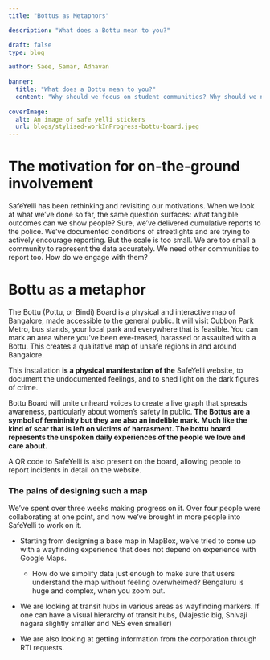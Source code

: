 ```yaml
---
title: "Bottus as Metaphors"

description: "What does a Bottu mean to you?"

draft: false
type: blog

author: Saee, Samar, Adhavan
  
banner:
  title: "What does a Bottu mean to you?"
  content: "Why should we focus on student communities? Why should we not focus on student communities? How are you going to fund yourself?"
  
coverImage:
  alt: An image of safe yelli stickers
  url: blogs/stylised-workInProgress-bottu-board.jpeg
---
```


# The motivation for on-the-ground involvement

SafeYelli has been rethinking and revisiting our motivations. When we look at what we've done so far, the same question surfaces: what tangible outcomes can we show people? Sure, we've delivered cumulative reports to the police. We've documented conditions of streetlights and are trying to actively encourage reporting. But the scale is too small. We are too small a community to represent the data accurately. We need other communities to report too. How do we engage with them?

# Bottu as a metaphor

The Bottu (Pottu, or Bindi) Board is a physical and interactive map of Bangalore, made accessible to the general public. It will visit Cubbon Park Metro, bus stands, your local park and everywhere that is feasible. You can mark an area where you've been eve-teased, harassed or assaulted with a Bottu. This creates a qualitative map of unsafe regions in and around Bangalore.

This installation **is a physical manifestation of the** SafeYelli website, to document the undocumented feelings, and to shed light on the dark figures of crime.

Bottu Board will unite unheard voices to create a live graph that spreads awareness, particularly about women's safety in public. **The Bottus are a symbol of femininity but they are also an indelible mark. Much like the kind of scar that is left on victims of harrasment. The bottu board represents the unspoken daily experiences of the people we love and care about.**

A QR code to SafeYelli is also present on the board, allowing people to report incidents in detail on the website.

### The pains of designing such a map

We've spent over three weeks making progress on it. Over four people were collaborating at one point, and now we've brought in more people into SafeYelli to work on it.

-   Starting from designing a base map in MapBox, we've tried to come up with a wayfinding experience that does not depend on experience with Google Maps.

    -   How do we simplify data just enough to make sure that users understand the map without feeling overwhelmed? Bengaluru is huge and complex, when you zoom out.

-   We are looking at transit hubs in various areas as wayfinding markers. If one can have a visual hierarchy of transit hubs, (Majestic big, Shivaji nagara slightly smaller and NES even smaller)

-   We are also looking at getting information from the corporation through RTI requests.
